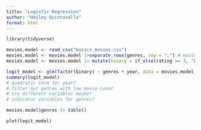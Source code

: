 ```yaml
---
title: "Logistic Regression"
author: "Hailey Quintavalle"
format: html
---
```



```r
library(tidyverse)
```

```r
movies.model <- read_csv("basics_movies.csv")
movies.model <- movies.model |>separate_rows(genres, sep = ",") # movies appear multiple times for multiple genres
movies.model <- movies.model |> mutate(binary = if_else(rating == 3, "PASS", "FAIL"))

```


```r
logit_model <- glm(factor(binary) ~ genres + year, data = movies.model, family = binomial)
summary(logit_model)
# quadratic term for year?
# filter out genres with low movie count
# try different variables maybe?
# indicator variables for genres?

movies.model$genres |> table()
```


```r
plot(logit_model)
```




















